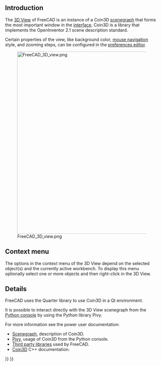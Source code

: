 <languages/>
<translate>

== Introduction == <!--T:1-->

</translate>
{{TOCright}}
<translate>

<!--T:2-->
The [[3D_View|3D View]] of FreeCAD is an instance of a Coin3D [[Scenegraph|scenegraph]] that forms the most important window in the [[interface|interface]]. Coin3D is a library that implements the OpenInventor 2.1 scene description standard.

<!--T:3-->
Certain properties of the view, like background color, [[Mouse_navigation|mouse navigation]] style, and zooming steps, can be configured in the [[Preferences_Editor|preferences editor]].

<!--T:4-->
[[File:FreeCAD_3D_view.png|600px]]

<!--T:5-->
{{Caption|The [[3D_View|3D View]] is a component of the FreeCAD [[interface]]. By default it shows a small widget with coordinate axes, and the navigation cube also with coordinate axes; the grid can be displayed and configured by loading the [[Draft Workbench|Draft Workbench]].}}

== Context menu == <!--T:19-->

<!--T:20-->
The options in the context menu of the 3D View depend on the selected object(s) and the currently active workbench. To display this menu optionally select one or more objects and then right-click in the 3D View.

== Details == <!--T:11-->

<!--T:12-->
FreeCAD uses the Quarter library to use Coin3D in a Qt environment.

<!--T:13-->
It is possible to interact directly with the 3D View scenegraph from the [[Python_console|Python console]] by using the Python library Pivy.

<!--T:14-->
For more information see the power user documentation:
* [[Scenegraph|Scenegraph]], description of Coin3D.
* [[Pivy|Pivy]], usage of Coin3D from the Python console.
* [[Third_Party_Libraries|Third party libraries]] used by FreeCAD.
* [https://grey.colorado.edu/coin3d/index.html Coin3D] C++ documentation.


</translate>
{{Interface navi{{#translation:}}}}
{{Userdocnavi{{#translation:}}}}